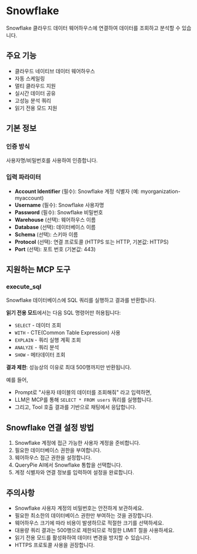 # Snowflake

Snowflake 클라우드 데이터 웨어하우스에 연결하여 데이터를 조회하고 분석할 수 있습니다.

## 주요 기능
- 클라우드 네이티브 데이터 웨어하우스
- 자동 스케일링
- 멀티 클라우드 지원
- 실시간 데이터 공유
- 고성능 분석 쿼리
- 읽기 전용 모드 지원

## 기본 정보

### 인증 방식
사용자명/비밀번호를 사용하여 인증합니다.

### 입력 파라미터
- **Account Identifier** (필수): Snowflake 계정 식별자 (예: myorganization-myaccount)
- **Username** (필수): Snowflake 사용자명
- **Password** (필수): Snowflake 비밀번호
- **Warehouse** (선택): 웨어하우스 이름
- **Database** (선택): 데이터베이스 이름
- **Schema** (선택): 스키마 이름
- **Protocol** (선택): 연결 프로토콜 (HTTPS 또는 HTTP, 기본값: HTTPS)
- **Port** (선택): 포트 번호 (기본값: 443)

## 지원하는 MCP 도구

### execute_sql
Snowflake 데이터베이스에 SQL 쿼리를 실행하고 결과를 반환합니다.

**읽기 전용 모드**에서는 다음 SQL 명령어만 허용됩니다:
- `SELECT` - 데이터 조회
- `WITH` - CTE(Common Table Expression) 사용
- `EXPLAIN` - 쿼리 실행 계획 조회
- `ANALYZE` - 쿼리 분석
- `SHOW` - 메타데이터 조회

**결과 제한**: 성능상의 이유로 최대 500행까지만 반환됩니다.

예를 들어,
- Prompt로 "사용자 테이블의 데이터를 조회해줘" 라고 입력하면,
- LLM은 MCP를 통해 `SELECT * FROM users` 쿼리를 실행합니다.
- 그리고, Tool 호출 결과를 기반으로 채팅에서 응답합니다.

## Snowflake 연결 설정 방법
1. Snowflake 계정에 접근 가능한 사용자 계정을 준비합니다.
2. 필요한 데이터베이스 권한을 부여합니다.
3. 웨어하우스 접근 권한을 설정합니다.
4. QueryPie AI에서 Snowflake 통합을 선택합니다.
5. 계정 식별자와 연결 정보를 입력하여 설정을 완료합니다.

## 주의사항
- Snowflake 사용자 계정의 비밀번호는 안전하게 보관하세요.
- 필요한 최소한의 데이터베이스 권한만 부여하는 것을 권장합니다.
- 웨어하우스 크기에 따라 비용이 발생하므로 적절한 크기를 선택하세요.
- 대용량 쿼리 결과는 500행으로 제한되므로 적절한 LIMIT 절을 사용하세요.
- 읽기 전용 모드를 활성화하여 데이터 변경을 방지할 수 있습니다.
- HTTPS 프로토콜 사용을 권장합니다. 